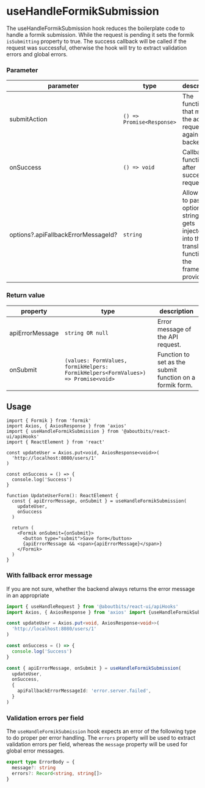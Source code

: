 
<Meta
  title="Components/APIHooks/useHandleFormikSubmission"
  component={useHandleFormikSubmission}
/>

# useHandleFormikSubmission

The useHandleFormikSubmission hook reduces the boilerplate code to handle a formik submission.
While the request is pending it sets the formik `isSubmitting` property to true.
The success callback will be called if the request was successful, otherwise the hook will try to extract validation errors and global errors.

### Parameter

| parameter                           | type                      | description                                                                                                       |
| ----------------------------------- | ------------------------- | ----------------------------------------------------------------------------------------------------------------- |
| submitAction                        | `() => Promise<Response>` | The function that makes the actual request against the backend.                                                   |
| onSuccess                           | `() => void`              | Callback function after successful request.                                                                       |
| options?.apiFallbackErrorMessageId? | `string`                  | Allows you to pass an optional string that gets injected into the translation function of the framework provider. |

### Return value

| property        | type                                                                              | description                                              |
| --------------- | --------------------------------------------------------------------------------- | -------------------------------------------------------- |
| apiErrorMessage | `string OR null`                                                                  | Error message of the API request.                        |
| onSubmit        | `(values: FormValues, formikHelpers: FormikHelpers<FormValues>) => Promise<void>` | Function to set as the submit function on a formik form. |

## Usage

```tsx
import { Formik } from 'formik'
import Axios, { AxiosResponse } from 'axios'
import { useHandleFormikSubmission } from '@aboutbits/react-ui/apiHooks'
import { ReactElement } from 'react'

const updateUser = Axios.put<void, AxiosResponse<void>>(
  'http://localhost:8080/users/1'
)

const onSuccess = () => {
  console.log('Success')
}

function UpdateUserForm(): ReactElement {
  const { apiErrorMessage, onSubmit } = useHandleFormikSubmission(
    updateUser,
    onSuccess
  )

  return (
    <Formik onSubmit={onSubmit}>
      <button type="submit">Save form</button>
      {apiErrorMessage && <span>{apiErrorMessage}</span>}
    </Formik>
  )
}
```

### With fallback error message

If you are not sure, whether the backend always returns the error message in an appropriate

```ts
import { useHandleRequest } from '@aboutbits/react-ui/apiHooks'
import Axios, { AxiosResponse } from 'axios' import {useHandleFormikSubmission} from "./useHandleFormikSubmission";

const updateUser = Axios.put<void, AxiosResponse<void>>(
  'http://localhost:8080/users/1'
)

const onSuccess = () => {
  console.log('Success')
}

const { apiErrorMessage, onSubmit } = useHandleFormikSubmission(
  updateUser,
  onSuccess,
  {
    apiFallbackErrorMessageId: 'error.server.failed',
  }
)
```

### Validation errors per field

The `useHandleFormikSubmission` hook expects an error of the following type to do proper per error handling.
The `errors` property will be used to extract validation errors per field, whereas the `message` property will be used for global error messages.

```ts
export type ErrorBody = {
  message?: string
  errors?: Record<string, string[]>
}
```
